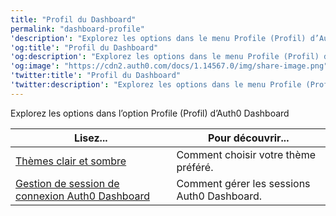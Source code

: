 ```yaml
---
title: "Profil du Dashboard"
permalink: "dashboard-profile"
'description': "Explorez les options dans le menu Profile (Profil) d’Auth0 Dashboard"
'og:title': "Profil du Dashboard"
'og:description': "Explorez les options dans le menu Profile (Profil) d’Auth0 Dashboard"
'og:image': "https://cdn2.auth0.com/docs/1.14567.0/img/share-image.png"
'twitter:title': "Profil du Dashboard"
'twitter:description': "Explorez les options dans le menu Profile (Profil) d’Auth0 Dashboard"
---
```


Explorez les options dans l’option Profile (Profil) d’<Tooltip href="/docs/docs/fr-ca/glossary?term=auth0-dashboard" tip="Auth0 Dashboard
Principal produit d’Auth0 pour configurer vos services." cta="Voir le glossaire">Auth0 Dashboard</Tooltip>

<table class="table"><thead>
<tr>
<th><strong>Lisez...</strong></th>
<th><strong>Pour découvrir...</strong></th>
</tr>
</thead>
<tbody>
<tr>
<td><a href="/docs/docs/fr-ca/get-started/dashboard-profile/light-and-dark-themes">Thèmes clair et sombre</a></td>
<td>Comment choisir votre thème préféré.</td>
</tr>
<tr>
<td><a href="/docs/docs/fr-ca/get-started/dashboard-profile/auth0-dashboard-login-session-management">Gestion de session de connexion Auth0 Dashboard</a></td>
<td>Comment gérer les sessions Auth0 Dashboard.</td>
</tr>
</tbody>
</table>